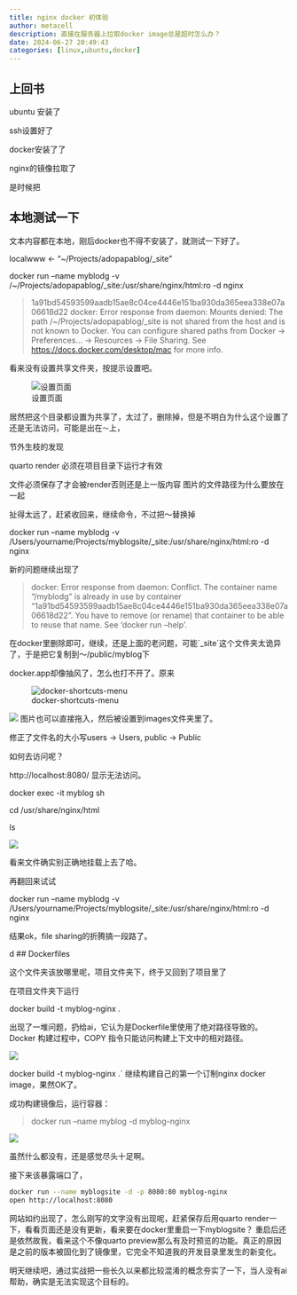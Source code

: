 ```yaml
---
title: nginx docker 初体验
author: metacell
description: 直接在服务器上拉取docker image总是超时怎么办？
date: 2024-06-27 20:49:43
categories: [linux,ubuntu,docker]
---
```


## 上回书

ubuntu 安装了

ssh设置好了

docker安装了了

nginx的镜像拉取了

是时候把

## 本地测试一下

文本内容都在本地，刚后docker也不得不安装了，就测试一下好了。

localwww \<- "\~/Projects/adopapablog/\_site"

docker run --name myblodg -v /\~/Projects/adopapablog/\_site:/usr/share/nginx/html:ro -d nginx

> 1a91bd54593599aadb15ae8c04ce4446e151ba930da365eea338e07a06618d22 docker: Error response from daemon: Mounts denied: The path /\~/Projects/adopapablog/\_site is not shared from the host and is not known to Docker. You can configure shared paths from Docker -\> Preferences... -\> Resources -\> File Sharing. See <https://docs.docker.com/desktop/mac> for more info.

看来没有设置共享文件夹，按提示设置吧。

![设置页面](docker-resource-file-shareing.png)

居然把这个目录都设置为共享了，太过了，删除掉，但是不明白为什么这个设置了还是无法访问，可能是出在`～`上，

节外生枝的发现

quarto render 必须在项目目录下运行才有效

文件必须保存了才会被render否则还是上一版内容 图片的文件路径为什么要放在一起

扯得太远了，赶紧收回来，继续命令，不过把～替换掉

docker run --name myblodg -v /Users/yourname/Projects/myblogsite/\_site:/usr/share/nginx/html:ro -d nginx

新的问题继续出现了

> docker: Error response from daemon: Conflict. The container name "/myblodg" is already in use by container "1a91bd54593599aadb15ae8c04ce4446e151ba930da365eea338e07a06618d22". You have to remove (or rename) that container to be able to reuse that name. See 'docker run --help'.

在docker里删除即可，继续，还是上面的老问题，可能\`\_site\`这个文件夹太诡异了，于是把它复制到～/public/myblog下

docker.app却像抽风了，怎么也打不开了。原来

![docker-shortcuts-menu](docker-menu.png)

![](images/file-sharing-setup.png) 图片也可以直接拖入，然后被设置到images文件夹里了。

修正了文件名的大小写users -\> Users, public -\> Public

如何去访问呢？

http://localhost:8080/ 显示无法访问。

docker exec -it myblog sh

cd /usr/share/nginx/html

ls

![](images/docker-myblog-mount-status.png)

看来文件确实别正确地挂载上去了哈。

再翻回来试试

docker run --name myblodg -v /Users/yourname/Projects/myblogsite/\_site:/usr/share/nginx/html:ro -d nginx

结果ok，file sharing的折腾搞一段路了。

d \## Dockerfiles

这个文件夹该放哪里呢，项目文件夹下，终于又回到了项目里了

在项目文件夹下运行

docker build -t myblog-nginx .

出现了一堆问题，扔给ai，它认为是Dockerfile里使用了绝对路径导致的。Docker 构建过程中，COPY 指令只能访问构建上下文中的相对路径。

![](images/project-folder-structure.png)

docker build -t myblog-nginx .\` 继续构建自己的第一个订制nginx docker image，果然OK了。

成功构建镜像后，运行容器：

> docker run --name myblog -d myblog-nginx

![](images/myfirst-docker-containers.png)

虽然什么都没有，还是感觉尽头十足啊。

接下来该暴露端口了，

``` zsh
docker run --name myblogsite -d -p 8080:80 myblog-nginx
open http://localhost:8080
```

网站如约出现了，怎么刚写的文字没有出现呢，赶紧保存后用quarto render一下，看看页面还是没有更新，看来要在docker里重启一下myblogsite？ 重启后还是依然故我，看来这个不像quarto preview那么有及时预览的功能。真正的原因是之前的版本被固化到了镜像里，它完全不知道我的开发目录里发生的新变化。

明天继续吧，通过实战把一些长久以来都比较混淆的概念夯实了一下，当人没有ai帮助，确实是无法实现这个目标的。
